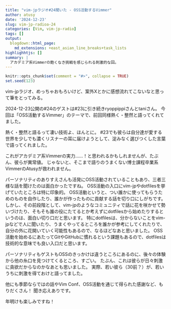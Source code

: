 ```yaml
---
title: "vim-jpラジオ#24聞いた - OSS活動するVimmer"
author: atusy
date: '2024-12-23'
slug: vim-jp-radioa-24
categories: [Vim, vim-jp-radio]
tags: []
output:
  blogdown::html_page:
    md_extensions: +east_asian_line_breaks+task_lists
highlighhtjs: []
summary: |
  アカデミア系Vimmerの飽くなき挑戦を感じられる刺激的な回。
---
```


```r
knitr::opts_chunk$set(comment = "#>", collapse = TRUE)
set.seed(123)
```

vim-jpラジオ、めっちゃおもろいけど、案外Xとかに感想流れてこないなと思って筆をとってみる。

2024-12-23公開の#24のゲストは#23に引き続きryoppippiさんとtaniさん。
今回は「OSS活動するVimmer」のテーマで、前回同様熱く・整然と語ってくれてました。

熱く・整然と語るって凄い技術よ、ほんとに。
\#23でも彼らは自分達が愛する世界を少しでも濃くリスナーの耳に届けようとして、淀みなく選びつくした言葉で語ってくれました。

これがアカデミア系Vimmerの実力……！と思われるかもしれませんが、たぶん、彼らが異常値。
じゃないと、そこまで語りのうまくない博士課程卒業系VimmerのAtusyが救われません。

パーソナリティのありすえさんも活発にOSS活動されていることもあり、三者三様な話を聞けたのは面白かったですね。
OSS活動の入口にvim-jpやdotfilesを挙げていたところは特に印象的。
OSS活動というと、つい誰かに使ってもらうためのものを自作したり、誰かが作ったものに貢献する話を切り口にしがちです。
しかし、その前段階として、vim-jpのようなコミュニティで話に花を咲かせて勢いづけたり、そもそも誰の役にたてるとか考えずにdotfilesから始めたりするというのは、面白い切り口だと思います。
特にdotfilesは、分からないことをvim-jpなどで人に聞いたり、うまくやってるところを誰かが参考にしてくれたりで、自分の外に花開いていく可能性もあるので、なるほどなあと思いました。
OSS活動を始めるにあたってGitやGitHubに慣れるという課題もあるので、dotfilesは技術的な意味でも良い入口だと思います。

パーソナリティもゲストもOSSのきっかけは違うところにあるのに、後々の体験から他の糸口を見つけてくるところ、すごい。
たぶん、これは彼らが日々刺激に貪欲だからなのかなあとも思いました。
実際、若い彼ら（30前？）が、若いうちに刺激を得ておけと語ってました。

他にも季節ならではの話やVim Conf、OSS活動を通じて得られた感謝など、もりだくさん！
聞き応えありです。

年明けも楽しみですね！
